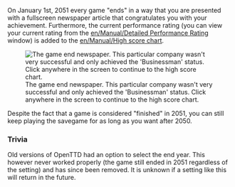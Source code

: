 On January 1st, 2051 every game "ends" in a way that you are presented with a fullscreen newspaper article that congratulates you with your achievement. Furthermore, the current performance rating (you can view your current rating from the [[en/Manual/Detailed Performance Rating]] window) is added to the [[en/Manual/High score chart]].

[[File:en/Game end newspaper.png|frame|center|The game end newspaper. This particular company wasn't very successful and only achieved the 'Businessman' status. Click anywhere in the screen to continue to the high score chart.]]

Despite the fact that a game is considered "finished" in 2051, you can still keep playing the savegame for as long as you want after 2050.

=== Trivia ===
Old versions of OpenTTD had an option to select the end year. This however never worked properly (the game still ended in 2051 regardless of the setting) and has since been removed. It is unknown if a setting like this will return in the future.